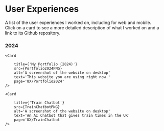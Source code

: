 

# User Experiences

A list of the user experiences I worked on, including for web and mobile.
Click on a card to see a more detailed description of what I worked on and a link to its Github repository.

### 2024

<div className={styles.cardsContainer}>

    <Card 

        title={'My Portfolio (2024)'}
        src={Portfolio2024PNG}
        alt='A screenshot of the website on desktop'
        text='This website you are using right now.'
        page='UX/Portfolio2024'
    />

    <Card 

        title={'Train Chatbot'}
        src={TrainChatbotPNG}
        alt='A screenshot of the website on desktop'
        text='An AI Chatbot that gives train times in the UK'
        page='UX/TrainChatbot'
    />
</div>
